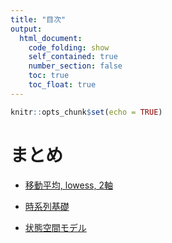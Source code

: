 ```yaml
---
title: "目次"
output:
  html_document:
    code_folding: show
    self_contained: true
    number_section: false
    toc: true
    toc_float: true
---
```


```r
knitr::opts_chunk$set(echo = TRUE)
```

# まとめ


 - [移動平均, lowess, 2軸](01_rollmean_lowess_2axis.html)

 - [時系列基礎](02_time_series.html)

 - [状態空間モデル](03_state_space_model.html)